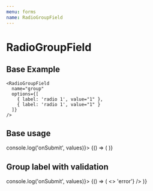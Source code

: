 ```yaml
---
menu: forms
name: RadioGroupField
---
```



# RadioGroupField

<Props of={RadioGroupField} />

## Base Example

```
<RadioGroupField
  name="group"
  options={[
    { label: 'radio 1', value="1" },
    { label: 'radio 1', value="1" }
  ]}
/>
```

## Base usage

<Playground>
  <Form onSubmit={(values) => console.log('onSubmit', values)}>
    {() => (
      <RadioGroupField
        name="group"
        options={[
          { label: 'radio 1', value: '1' },
          { label: 'radio 2', value: '2' }
        ]}
      />
    )}
  </Form>
</Playground>

## Group label with validation

<Playground>
  <Form onSubmit={(values) => console.log('onSubmit', values)}>
    {() => (
      <>
        <RadioGroupField
          row
          name="group"
          groupLabel="Label radio"
          options={[
            { label: 'radio 1', value: '1' },
            { label: 'radio 2', value: '2' },
            { disabled: true, label: 'radio disabled', value: '3' },
          ]}
          validate={() => 'error'}
        />
      </>
    )}
  </Form>
</Playground>
